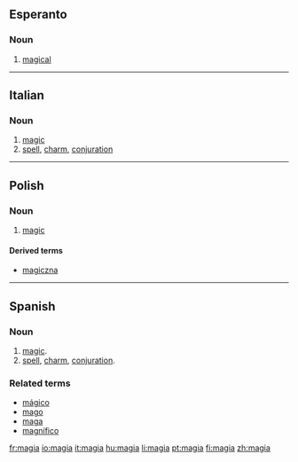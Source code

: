==Esperanto==

===Noun===
{{eo-adj}}

# [[magical]]

----

==Italian==

===Noun===
{{it-noun|magi|f|a|e}}

# [[magic]]
# [[spell]], [[charm]], [[conjuration]]

----

==Polish==

===Noun===
{{infl|pl|noun|g=f|[[Wiktionary Appendix:Polish soft feminine noun declension|declension]]}}

# [[magic]]

====Derived terms====
*[[magiczna]]

----

==Spanish==

===Noun===
{{es-noun-f}}

# [[magic]].
# [[spell]], [[charm]], [[conjuration]].

===Related terms===
*[[mágico]]
*[[mago]]
*[[maga]]
*[[magnífico]]

[[fr:magia]]
[[io:magia]]
[[it:magia]]
[[hu:magia]]
[[li:magia]]
[[pt:magia]]
[[fi:magia]]
[[zh:magia]]